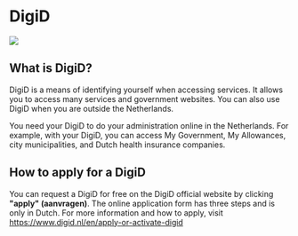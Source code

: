 
# DigiD

<Image src="digid.jpeg" />

## What is DigiD?

DigiD is a means of identifying yourself when accessing services. It allows you to access many services and government websites. You can also use DigiD when you are outside the Netherlands.

You need your DigiD to do your administration online in the Netherlands. For example, with your DigiD, you can access My Government, My Allowances, city municipalities, and Dutch health insurance companies.

## How to apply for a DigiD

You can request a DigiD for free on the DigiD official website by clicking **"apply" (aanvragen)**. The online application form has three steps and is only in Dutch. For more information and how to apply, visit https://www.digid.nl/en/apply-or-activate-digid
